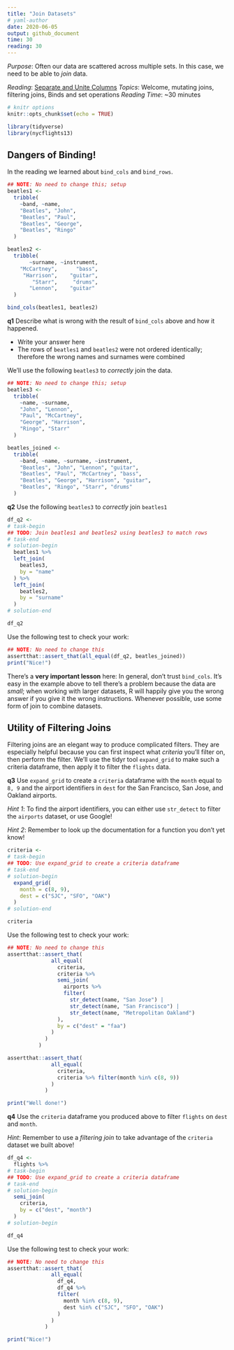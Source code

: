 ```yaml
---
title: "Join Datasets"
# yaml-author
date: 2020-06-05
output: github_document
time: 30
reading: 30
---
```


*Purpose*: Often our data are scattered across multiple sets. In this case, we
need to be able to *join* data.

*Reading*: [Separate and Unite Columns](https://rstudio.cloud/learn/primers/4.2)
*Topics*: Welcome, mutating joins, filtering joins, Binds and set operations
*Reading Time*: ~30 minutes

```r
# knitr options
knitr::opts_chunk$set(echo = TRUE)
```

```r
library(tidyverse)
library(nycflights13)

```

## Dangers of Binding!
<!-- ------------------------- -->

In the reading we learned about `bind_cols` and `bind_rows`.

```r
## NOTE: No need to change this; setup
beatles1 <-
  tribble(
    ~band, ~name,
    "Beatles", "John",
    "Beatles", "Paul",
    "Beatles", "George",
    "Beatles", "Ringo"
  )

beatles2 <-
  tribble(
       ~surname, ~instrument,
    "McCartney",      "bass",
     "Harrison",    "guitar",
        "Starr",     "drums",
       "Lennon",    "guitar"
  )

bind_cols(beatles1, beatles2)
```

__q1__ Describe what is wrong with the result of `bind_cols` above and how it happened.

<!-- task-begin -->
- Write your answer here
<!-- task-end -->
<!-- solution-begin -->
- The rows of `beatles1` and `beatles2` were not ordered identically; therefore the wrong names and surnames were combined
<!-- solution-end -->

We'll use the following `beatles3` to *correctly* join the data.

```r
## NOTE: No need to change this; setup
beatles3 <-
  tribble(
    ~name, ~surname,
    "John", "Lennon",
    "Paul", "McCartney",
    "George", "Harrison",
    "Ringo", "Starr"
  )

beatles_joined <-
  tribble(
    ~band, ~name, ~surname, ~instrument,
    "Beatles", "John", "Lennon", "guitar",
    "Beatles", "Paul", "McCartney", "bass",
    "Beatles", "George", "Harrison", "guitar",
    "Beatles", "Ringo", "Starr", "drums"
  )
```

__q2__ Use the following `beatles3` to *correctly* join `beatles1`

```r
df_q2 <-
# task-begin
## TODO: Join beatles1 and beatles2 using beatles3 to match rows
# task-end
# solution-begin
  beatles1 %>%
  left_join(
    beatles3,
    by = "name"
  ) %>%
  left_join(
    beatles2,
    by = "surname"
  )
# solution-end

df_q2
```

Use the following test to check your work:

```r
## NOTE: No need to change this
assertthat::assert_that(all_equal(df_q2, beatles_joined))
print("Nice!")
```

There's a **very important lesson** here: In general, don't trust `bind_cols`.
It's easy in the example above to tell there's a problem because the data are
*small*; when working with larger datasets, R will happily give you the wrong
answer if you give it the wrong instructions. Whenever possible, use some form
of join to combine datasets.

## Utility of Filtering Joins
<!-- ------------------------- -->

Filtering joins are an elegant way to produce complicated filters. They are
especially helpful because you can first inspect what *criteria* you'll filter
on, then perform the filter. We'll use the tidyr tool `expand_grid` to make such
a criteria dataframe, then apply it to filter the `flights` data.

__q3__ Use `expand_grid` to create a `criteria` dataframe with the `month` equal
to `8, 9` and the airport identifiers in `dest` for the San Francisco, San Jose,
and Oakland airports.

*Hint 1*: To find the airport identifiers, you can either use `str_detect` to
filter the `airports` dataset, or use Google!

*Hint 2*: Remember to look up the documentation for a function you don't yet know!

```r
criteria <-
# task-begin
## TODO: Use expand_grid to create a criteria dataframe
# task-end
# solution-begin
  expand_grid(
    month = c(8, 9),
    dest = c("SJC", "SFO", "OAK")
  )
# solution-end

criteria
```

Use the following test to check your work:

```r
## NOTE: No need to change this
assertthat::assert_that(
              all_equal(
                criteria,
                criteria %>%
                semi_join(
                  airports %>%
                  filter(
                    str_detect(name, "San Jose") |
                    str_detect(name, "San Francisco") |
                    str_detect(name, "Metropolitan Oakland")
                ),
                by = c("dest" = "faa")
              )
            )
          )

assertthat::assert_that(
              all_equal(
                criteria,
                criteria %>% filter(month %in% c(8, 9))
              )
            )

print("Well done!")
```

__q4__ Use the `criteria` dataframe you produced above to filter `flights` on
`dest` and `month`.

*Hint*: Remember to use a *filtering join* to take advantage of the `criteria`
dataset we built above!

```r
df_q4 <-
  flights %>%
# task-begin
## TODO: Use expand_grid to create a criteria dataframe
# task-end
# solution-begin
  semi_join(
    criteria,
    by = c("dest", "month")
  )
# solution-begin

df_q4
```

Use the following test to check your work:

```r
## NOTE: No need to change this
assertthat::assert_that(
              all_equal(
                df_q4,
                df_q4 %>%
                filter(
                  month %in% c(8, 9),
                  dest %in% c("SJC", "SFO", "OAK")
                )
              )
            )

print("Nice!")
```
